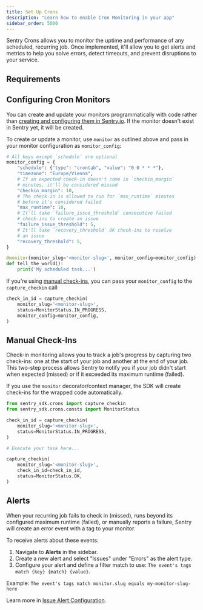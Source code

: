 ```yaml
---
title: Set Up Crons
description: "Learn how to enable Cron Monitoring in your app"
sidebar_order: 5000
---
```


Sentry Crons allows you to monitor the uptime and performance of any scheduled, recurring job. Once implemented, it'll allow you to get alerts and metrics to help you solve errors, detect timeouts, and prevent disruptions to your service.

## Requirements

<PlatformContent includePath="crons/requirements" />

<PlatformContent includePath="crons/setup" />

## Configuring Cron Monitors

You can create and update your monitors programmatically with code rather than [creating and configuring them in Sentry.io](https://sentry.io/crons/create/). If the monitor doesn't exist in Sentry yet, it will be created.

To create or update a monitor, use `monitor` as outlined above and pass in your monitor configuration as `monitor_config`:

```python
# All keys except `schedule` are optional
monitor_config = {
    "schedule": {"type": "crontab", "value": "0 0 * * *"},
    "timezone": "Europe/Vienna",
    # If an expected check-in doesn't come in `checkin_margin`
    # minutes, it'll be considered missed
    "checkin_margin": 10,
    # The check-in is allowed to run for `max_runtime` minutes
    # before it's considered failed
    "max_runtime": 10,
    # It'll take `failure_issue_threshold` consecutive failed
    # check-ins to create an issue
    "failure_issue_threshold": 5,
    # It'll take `recovery_threshold` OK check-ins to resolve
    # an issue
    "recovery_threshold": 5,
}

@monitor(monitor_slug='<monitor-slug>', monitor_config=monitor_config)
def tell_the_world():
    print('My scheduled task...')
```

If you're using [manual check-ins](#check-ins), you can pass your `monitor_config` to the `capture_checkin` call:

```python
check_in_id = capture_checkin(
    monitor_slug='<monitor-slug>',
    status=MonitorStatus.IN_PROGRESS,
    monitor_config=monitor_config,
)
```

## Manual Check-Ins

Check-in monitoring allows you to track a job's progress by capturing two check-ins: one at the start of your job and another at the end of your job. This two-step process allows Sentry to notify you if your job didn't start when expected (missed) or if it exceeded its maximum runtime (failed).

If you use the `monitor` decorator/context manager, the SDK will create check-ins for the wrapped code automatically.

```python
from sentry_sdk.crons import capture_checkin
from sentry_sdk.crons.consts import MonitorStatus

check_in_id = capture_checkin(
    monitor_slug='<monitor-slug>',
    status=MonitorStatus.IN_PROGRESS,
)

# Execute your task here...

capture_checkin(
    monitor_slug='<monitor-slug>',
    check_in_id=check_in_id,
    status=MonitorStatus.OK,
)
```


## Alerts

When your recurring job fails to check in (missed), runs beyond its configured maximum runtime (failed), or manually reports a failure, Sentry will create an error event with a tag to your monitor.

To receive alerts about these events:

1. Navigate to **Alerts** in the sidebar.
2. Create a new alert and select "Issues" under "Errors" as the alert type.
3. Configure your alert and define a filter match to use: `The event's tags match {key} {match} {value}`.

Example: `The event's tags match monitor.slug equals my-monitor-slug-here`

<Include name="common-imgs/crons-alerts-example" />

Learn more in [Issue Alert Configuration](/product/alerts/create-alerts/issue-alert-config/).
